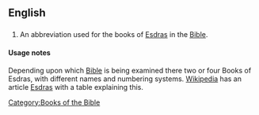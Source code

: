==English==

==={{abbreviation}}===
{{infl|en|abbreviation}}

# {{biblical}} An abbreviation used for the books of [[Esdras]] in the [[Bible]].

====Usage notes====
Depending upon which [[Bible]] is being examined there two or four Books of Esdras, with different names and numbering systems. [[w:Main Page|Wikipedia]] has an article [[w:Esdras|Esdras]] with a table explaining this.


[[Category:Books of the Bible]]